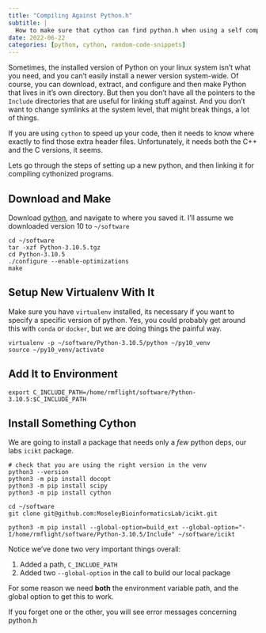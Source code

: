 ```yaml
---
title: "Compiling Against Python.h"
subtitle: |
  How to make sure that cython can find python.h when using a self compiled python.
date: 2022-06-22
categories: [python, cython, random-code-snippets]
---
```


Sometimes, the installed version of Python on your linux system isn't what you need, and you can't easily install a newer version system-wide.
Of course, you can download, extract, and configure and then make Python that lives in it's own directory.
But then you don't have all the pointers to the `Include` directories that are useful for linking stuff against.
And you don't want to change symlinks at the system level, that might break things, a lot of things.

If you are using `cython` to speed up your code, then it needs to know where exactly to find those extra header files.
Unfortunately, it needs both the C++ and the C versions, it seems.

Lets go through the steps of setting up a new python, and then linking it for compiling cythonized programs.

## Download and Make

Download [python](https://www.python.org/downloads/), and navigate to where you saved it.
I'll assume we downloaded version 10 to `~/software`

```
cd ~/software
tar -xzf Python-3.10.5.tgz
cd Python-3.10.5
./configure --enable-optimizations
make
```

## Setup New Virtualenv With It

Make sure you have `virtualenv` installed, its necessary if you want to specify a specific version of python.
Yes, you could probably get around this with `conda` or `docker`, but we are doing things the painful way.

```
virtualenv -p ~/software/Python-3.10.5/python ~/py10_venv
source ~/py10_venv/activate
```

## Add It to Environment

```
export C_INCLUDE_PATH=/home/rmflight/software/Python-3.10.5:$C_INCLUDE_PATH
```

## Install Something Cython

We are going to install a package that needs only a *few* python deps, our labs `icikt` package.

```
# check that you are using the right version in the venv
python3 --version
python3 -m pip install docopt
python3 -m pip install scipy
python3 -m pip install cython
```

```
cd ~/software
git clone git@github.com:MoseleyBioinformaticsLab/icikt.git
```

```
python3 -m pip install --global-option=build_ext --global-option="-I/home/rmflight/software/Python-3.10.5/Include" ~/software/icikt
```

Notice we've done two very important things overall:

1. Added a path, `C_INCLUDE_PATH`
1. Added two `--global-option` in the call to build our local package

For some reason we need **both** the environment variable path, and the global option to get this to work.

If you forget one or the other, you will see error messages concerning python.h
